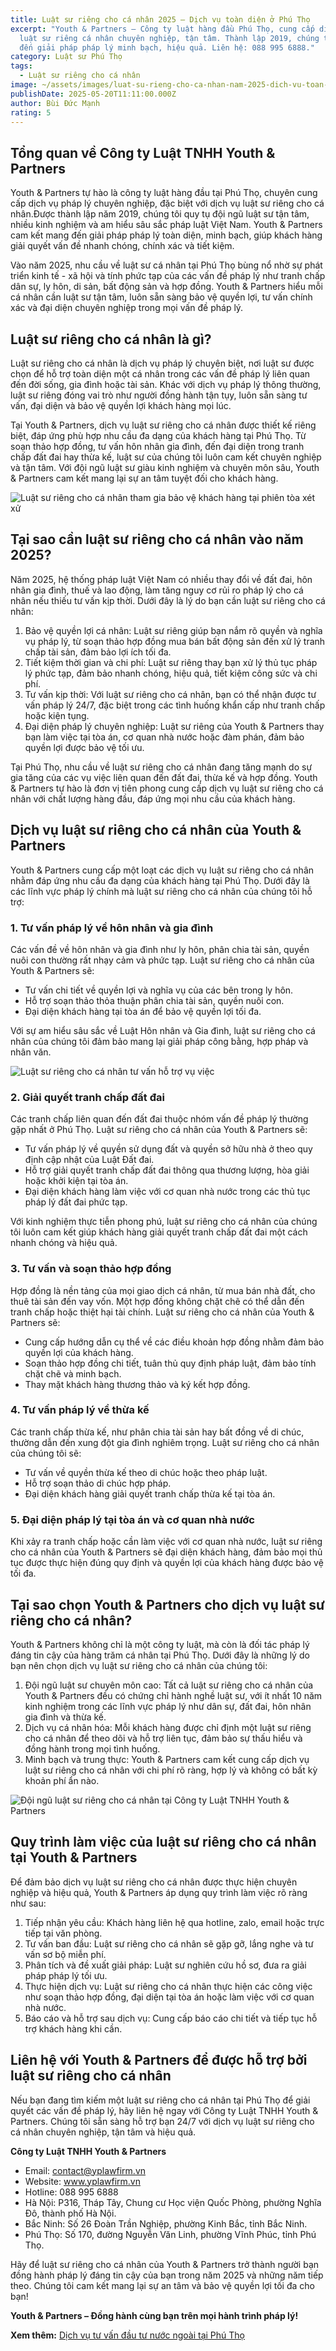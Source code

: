 ```yaml
---
title: Luật sư riêng cho cá nhân 2025 – Dịch vụ toàn diện ở Phú Thọ
excerpt: "Youth & Partners – Công ty luật hàng đầu Phú Thọ, cung cấp dịch vụ
  luật sư riêng cá nhân chuyên nghiệp, tận tâm. Thành lập 2019, chúng tôi mang
  đến giải pháp pháp lý minh bạch, hiệu quả. Liên hệ: 088 995 6888."
category: Luật sư Phú Thọ
tags:
  - Luật sư riêng cho cá nhân
image: ~/assets/images/luat-su-rieng-cho-ca-nhan-nam-2025-dich-vu-toan-dien-phu-tho.jpg
publishDate: 2025-05-20T11:11:00.000Z
author: Bùi Đức Mạnh
rating: 5
---
```


## Tổng quan về Công ty Luật TNHH Youth & Partners

Youth & Partners tự hào là công ty luật hàng đầu tại Phú Thọ, chuyên cung cấp dịch vụ pháp lý chuyên nghiệp, đặc biệt với dịch vụ luật sư riêng cho cá nhân.Được thành lập năm 2019, chúng tôi quy tụ đội ngũ luật sư tận tâm, nhiều kinh nghiệm và am hiểu sâu sắc pháp luật Việt Nam. Youth & Partners cam kết mang đến giải pháp pháp lý toàn diện, minh bạch, giúp khách hàng giải quyết vấn đề nhanh chóng, chính xác và tiết kiệm.

Vào năm 2025, nhu cầu về luật sư cá nhân tại Phú Thọ bùng nổ nhờ sự phát triển kinh tế - xã hội và tính phức tạp của các vấn đề pháp lý như tranh chấp dân sự, ly hôn, di sản, bất động sản và hợp đồng. Youth & Partners hiểu mỗi cá nhân cần luật sư tận tâm, luôn sẵn sàng bảo vệ quyền lợi, tư vấn chính xác và đại diện chuyên nghiệp trong mọi vấn đề pháp lý.

<YouTube id="HadHRr-bdRc" />

## Luật sư riêng cho cá nhân là gì?

Luật sư riêng cho cá nhân là dịch vụ pháp lý chuyên biệt, nơi luật sư được chọn để hỗ trợ toàn diện một cá nhân trong các vấn đề pháp lý liên quan đến đời sống, gia đình hoặc tài sản. Khác với dịch vụ pháp lý thông thường, luật sư riêng đóng vai trò như người đồng hành tận tụy, luôn sẵn sàng tư vấn, đại diện và bảo vệ quyền lợi khách hàng mọi lúc.

Tại Youth & Partners, dịch vụ luật sư riêng cho cá nhân được thiết kế riêng biệt, đáp ứng phù hợp nhu cầu đa dạng của khách hàng tại Phú Thọ. Từ soạn thảo hợp đồng, tư vấn hôn nhân gia đình, đến đại diện trong tranh chấp đất đai hay thừa kế, luật sư của chúng tôi luôn cam kết chuyên nghiệp và tận tâm. Với đội ngũ luật sư giàu kinh nghiệm và chuyên môn sâu, Youth & Partners cam kết mang lại sự an tâm tuyệt đối cho khách hàng.

![Luật sư riêng cho cá nhân tham gia bảo vệ khách hàng tại phiên tòa xét xử](~/assets/images/luat-su-rieng-cho-ca-nhan-tham-gia-bao-ve-khach-hang-tai-phien-toa-xet-xu.jpg "Luật sư riêng cho cá nhân tham gia bảo vệ khách hàng tại phiên tòa xét xử")

## Tại sao cần luật sư riêng cho cá nhân vào năm 2025?

Năm 2025, hệ thống pháp luật Việt Nam có nhiều thay đổi về đất đai, hôn nhân gia đình, thuế và lao động, làm tăng nguy cơ rủi ro pháp lý cho cá nhân nếu thiếu tư vấn kịp thời. Dưới đây là lý do bạn cần luật sư riêng cho cá nhân:

1. Bảo vệ quyền lợi cá nhân: Luật sư riêng giúp bạn nắm rõ quyền và nghĩa vụ pháp lý, từ soạn thảo hợp đồng mua bán bất động sản đến xử lý tranh chấp tài sản, đảm bảo lợi ích tối đa.
2. Tiết kiệm thời gian và chi phí: Luật sư riêng thay bạn xử lý thủ tục pháp lý phức tạp, đảm bảo nhanh chóng, hiệu quả, tiết kiệm công sức và chi phí.
3. Tư vấn kịp thời: Với luật sư riêng cho cá nhân, bạn có thể nhận được tư vấn pháp lý 24/7, đặc biệt trong các tình huống khẩn cấp như tranh chấp hoặc kiện tụng.
4. Đại diện pháp lý chuyên nghiệp: Luật sư riêng của Youth & Partners thay bạn làm việc tại tòa án, cơ quan nhà nước hoặc đàm phán, đảm bảo quyền lợi được bảo vệ tối ưu.

Tại Phú Thọ, nhu cầu về luật sư riêng cho cá nhân đang tăng mạnh do sự gia tăng của các vụ việc liên quan đến đất đai, thừa kế và hợp đồng. Youth & Partners tự hào là đơn vị tiên phong cung cấp dịch vụ luật sư riêng cho cá nhân với chất lượng hàng đầu, đáp ứng mọi nhu cầu của khách hàng.

## Dịch vụ luật sư riêng cho cá nhân của Youth & Partners

Youth & Partners cung cấp một loạt các dịch vụ luật sư riêng cho cá nhân nhằm đáp ứng nhu cầu đa dạng của khách hàng tại Phú Thọ. Dưới đây là các lĩnh vực pháp lý chính mà luật sư riêng cho cá nhân của chúng tôi hỗ trợ:

### 1. Tư vấn pháp lý về hôn nhân và gia đình

Các vấn đề về hôn nhân và gia đình như ly hôn, phân chia tài sản, quyền nuôi con thường rất nhạy cảm và phức tạp. Luật sư riêng cho cá nhân của Youth & Partners sẽ:

* Tư vấn chi tiết về quyền lợi và nghĩa vụ của các bên trong ly hôn.
* Hỗ trợ soạn thảo thỏa thuận phân chia tài sản, quyền nuôi con.
* Đại diện khách hàng tại tòa án để bảo vệ quyền lợi tối đa.

Với sự am hiểu sâu sắc về Luật Hôn nhân và Gia đình, luật sư riêng cho cá nhân của chúng tôi đảm bảo mang lại giải pháp công bằng, hợp pháp và nhân văn.

![Luật sư riêng cho cá nhân tư vấn hỗ trợ vụ việc](~/assets/images/luat-su-rieng-cho-ca-nhan-tu-van-ho-tro-vu-viec.jpg "Luật sư riêng cho cá nhân tư vấn hỗ trợ vụ việc")

### 2. Giải quyết tranh chấp đất đai

Các tranh chấp liên quan đến đất đai thuộc nhóm vấn đề pháp lý thường gặp nhất ở Phú Thọ. Luật sư riêng cho cá nhân của Youth & Partners sẽ:

* Tư vấn pháp lý về quyền sử dụng đất và quyền sở hữu nhà ở theo quy định cập nhật của Luật Đất đai.
* Hỗ trợ giải quyết tranh chấp đất đai thông qua thương lượng, hòa giải hoặc khởi kiện tại tòa án.
* Đại diện khách hàng làm việc với cơ quan nhà nước trong các thủ tục pháp lý đất đai phức tạp.

Với kinh nghiệm thực tiễn phong phú, luật sư riêng cho cá nhân của chúng tôi luôn cam kết giúp khách hàng giải quyết tranh chấp đất đai một cách nhanh chóng và hiệu quả.

### 3. Tư vấn và soạn thảo hợp đồng

Hợp đồng là nền tảng của mọi giao dịch cá nhân, từ mua bán nhà đất, cho thuê tài sản đến vay vốn. Một hợp đồng không chặt chẽ có thể dẫn đến tranh chấp hoặc thiệt hại tài chính. Luật sư riêng cho cá nhân của Youth & Partners sẽ:

* Cung cấp hướng dẫn cụ thể về các điều khoản hợp đồng nhằm đảm bảo quyền lợi của khách hàng.
* Soạn thảo hợp đồng chi tiết, tuân thủ quy định pháp luật, đảm bảo tính chặt chẽ và minh bạch.
* Thay mặt khách hàng thương thảo và ký kết hợp đồng.

### 4. Tư vấn pháp lý về thừa kế

Các tranh chấp thừa kế, như phân chia tài sản hay bất đồng về di chúc, thường dẫn đến xung đột gia đình nghiêm trọng. Luật sư riêng cho cá nhân của chúng tôi sẽ:

* Tư vấn về quyền thừa kế theo di chúc hoặc theo pháp luật.
* Hỗ trợ soạn thảo di chúc hợp pháp.
* Đại diện khách hàng giải quyết tranh chấp thừa kế tại tòa án.

### 5. Đại diện pháp lý tại tòa án và cơ quan nhà nước

Khi xảy ra tranh chấp hoặc cần làm việc với cơ quan nhà nước, luật sư riêng cho cá nhân của Youth & Partners sẽ đại diện khách hàng, đảm bảo mọi thủ tục được thực hiện đúng quy định và quyền lợi của khách hàng được bảo vệ tối đa.

## Tại sao chọn Youth & Partners cho dịch vụ luật sư riêng cho cá nhân?

Youth & Partners không chỉ là một công ty luật, mà còn là đối tác pháp lý đáng tin cậy của hàng trăm cá nhân tại Phú Thọ. Dưới đây là những lý do bạn nên chọn dịch vụ luật sư riêng cho cá nhân của chúng tôi:

1. Đội ngũ luật sư chuyên môn cao: Tất cả luật sư riêng cho cá nhân của Youth & Partners đều có chứng chỉ hành nghề luật sư, với ít nhất 10 năm kinh nghiệm trong các lĩnh vực pháp lý như dân sự, đất đai, hôn nhân gia đình và thừa kế.
2. Dịch vụ cá nhân hóa: Mỗi khách hàng được chỉ định một luật sư riêng cho cá nhân để theo dõi và hỗ trợ liên tục, đảm bảo sự thấu hiểu và đồng hành trong mọi tình huống.
3. Minh bạch và trung thực: Youth & Partners cam kết cung cấp dịch vụ luật sư riêng cho cá nhân với chi phí rõ ràng, hợp lý và không có bất kỳ khoản phí ẩn nào.

![Đội ngũ luật sư riêng cho cá nhân tại Công ty Luật TNHH Youth & Partners](~/assets/images/doi-ngu-luat-su-rieng-cho-ca-nhan-tai-cong-ty-luat-tnhh-youth-partners.jpg "Đội ngũ luật sư riêng cho cá nhân tại Công ty Luật TNHH Youth & Partners")

## Quy trình làm việc của luật sư riêng cho cá nhân tại Youth & Partners

Để đảm bảo dịch vụ luật sư riêng cho cá nhân được thực hiện chuyên nghiệp và hiệu quả, Youth & Partners áp dụng quy trình làm việc rõ ràng như sau:

1. Tiếp nhận yêu cầu: Khách hàng liên hệ qua hotline, zalo, email hoặc trực tiếp tại văn phòng.
2. Tư vấn ban đầu: Luật sư riêng cho cá nhân sẽ gặp gỡ, lắng nghe và tư vấn sơ bộ miễn phí.
3. Phân tích và đề xuất giải pháp: Luật sư nghiên cứu hồ sơ, đưa ra giải pháp pháp lý tối ưu.
4. Thực hiện dịch vụ: Luật sư riêng cho cá nhân thực hiện các công việc như soạn thảo hợp đồng, đại diện tại tòa án hoặc làm việc với cơ quan nhà nước.
5. Báo cáo và hỗ trợ sau dịch vụ: Cung cấp báo cáo chi tiết và tiếp tục hỗ trợ khách hàng khi cần.

## Liên hệ với Youth & Partners để được hỗ trợ bởi luật sư riêng cho cá nhân

Nếu bạn đang tìm kiếm một luật sư riêng cho cá nhân tại Phú Thọ để giải quyết các vấn đề pháp lý, hãy liên hệ ngay với Công ty Luật TNHH Youth & Partners. Chúng tôi sẵn sàng hỗ trợ bạn 24/7 với dịch vụ luật sư riêng cho cá nhân chuyên nghiệp, tận tâm và hiệu quả.

**Công ty Luật TNHH Youth & Partners**

* Email: contact@yplawfirm.vn
* Website: www.yplawfirm.vn
* Hotline: 088 995 6888
* Hà Nội: P316, Tháp Tây, Chung cư Học viện Quốc Phòng, phường Nghĩa Đô, thành phố Hà Nội.
* Bắc Ninh: Số 26 Đoàn Trần Nghiệp, phường Kinh Bắc, tỉnh Bắc Ninh.
* Phú Thọ: Số 170, đường Nguyễn Văn Linh, phường Vĩnh Phúc, tỉnh Phú Thọ.

Hãy để luật sư riêng cho cá nhân của Youth & Partners trở thành người bạn đồng hành pháp lý đáng tin cậy của bạn trong năm 2025 và những năm tiếp theo. Chúng tôi cam kết mang lại sự an tâm và bảo vệ quyền lợi tối đa cho bạn!

**Youth & Partners – Đồng hành cùng bạn trên mọi hành trình pháp lý!**

**Xem thêm:** [Dịch vụ tư vấn đầu tư nước ngoài tại Phú Thọ](https://yplawfirm.vn/tin-tuc/dich-vu-tu-van-dau-tu-nuoc-ngoai-tai-phu-tho)
